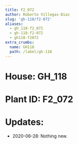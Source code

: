 ```yaml
---
title: F2_072
author: Roberto Villegas-Diaz
slug: 'gh-118/f2-072'
aliases:
  - gh_118-f2_072
  - gh-118-f2-072
  - gh118-f2072
extra_crumbs:
  name: GH118
  path: /label/gh-118
---
```


# **House**: GH_118
# **Plant ID**: F2_072
# **Updates**: 
 - 2020-06-28: Nothing new.
